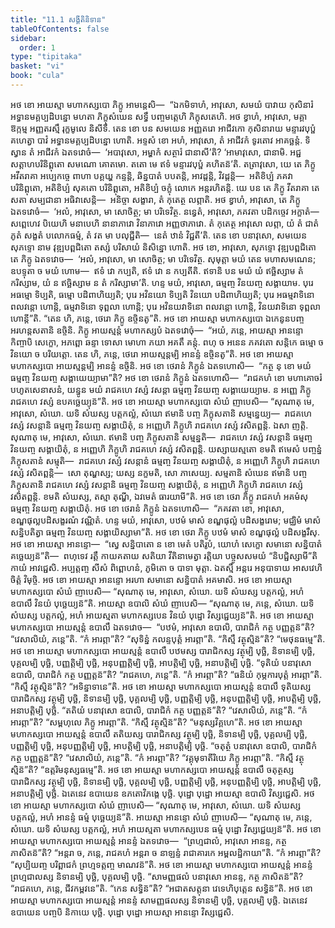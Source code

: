 ```yaml
---
title: "11.1 សង្គីតិនិទាន"
tableOfContents: false
sidebar:
  order: 1
type: "tipitaka"
basket: "vi"
book: "cula"
---
```



<DynamicBreadcrumb />

<Division number="437" book="cula">

<Paragraph number="2176" book="cula">
អថ ខោ អាយស្មា មហាកស្សបោ ភិក្ខូ អាមន្តេសិ—  “ឯកមិទាហំ, អាវុសោ, សមយំ បាវាយ កុសិនារំ អទ្ធានមគ្គប្បដិបន្នោ មហតា ភិក្ខុសំឃេន សទ្ធឹ បញ្ចមត្តេហិ ភិក្ខុសតេហិ. អថ ខ្វាហំ, អាវុសោ, មគ្គា ឱក្កម្ម អញ្ញតរស្មឹ រុក្ខមូលេ និសីទឹ.
</Paragraph>

<Paragraph number="2177" book="cula">
តេន ខោ បន សមយេន អញ្ញតរោ អាជីវកោ កុសិនារាយ មន្ទារវបុប្ផំ គហេត្វា បាវំ អទ្ធានមគ្គប្បដិបន្នោ ហោតិ. អទ្ទសំ ខោ អហំ, អាវុសោ, តំ អាជីវកំ ទូរតោវ អាគច្ឆន្តំ. ទិស្វាន តំ អាជីវកំ ឯតទវោចំ—  ‘អបាវុសោ, អម្ហាកំ សត្ថារំ ជានាសី’តិ? ‘អាមាវុសោ, ជានាមិ. អជ្ជ សត្តាហបរិនិព្ពុតោ សមណោ គោតមោ. តតោ មេ ឥទំ មន្ទារវបុប្ផំ គហិតន៑’តិ. តត្រាវុសោ, យេ តេ ភិក្ខូ អវីតរាគា អប្បេកច្ចេ ពាហា បគ្គយ្ហ កន្ទន្តិ, ឆិន្នបាតំ បបតន្តិ, អាវដ្ដន្តិ, វិវដ្ដន្តិ—  អតិខិប្បំ ភគវា បរិនិព្ពុតោ, អតិខិប្បំ សុគតោ បរិនិព្ពុតោ, អតិខិប្បំ ចក្ខុំ លោកេ អន្តរហិតន្តិ. យេ បន តេ ភិក្ខូ វីតរាគា តេ សតា សម្បជានា អធិវាសេន្តិ—  អនិច្ចា សង្ខារា, តំ កុតេត្ថ លព្ភាតិ.
</Paragraph>

<Paragraph number="2178" book="cula">
អថ ខ្វាហំ, អាវុសោ, តេ ភិក្ខូ ឯតទវោចំ—  ‘អលំ, អាវុសោ, មា សោចិត្ថ; មា បរិទេវិត្ថ. នន្វេតំ, អាវុសោ, ភគវតា បដិកច្ចេវ អក្ខាតំ—  សព្ពេហេវ បិយេហិ មនាបេហិ នានាភាវោ វិនាភាវោ អញ្ញថាភាវោ. តំ កុតេត្ថ អាវុសោ លព្ភា, យំ តំ ជាតំ ភូតំ សង្ខតំ បលោកធម្មំ, តំ វត មា បលុជ្ជីតិ—  នេតំ ឋានំ វិជ្ជតី’តិ.
</Paragraph>

<Paragraph number="2179" book="cula">
តេន ខោ បនាវុសោ, សមយេន សុភទ្ទោ នាម វុឌ្ឍបព្ពជិតោ តស្សំ បរិសាយំ និសិន្នោ ហោតិ. អថ ខោ, អាវុសោ, សុភទ្ទោ វុឌ្ឍបព្ពជិតោ តេ ភិក្ខូ ឯតទវោច—  ‘អលំ, អាវុសោ, មា សោចិត្ថ; មា បរិទេវិត្ថ. សុមុត្តា មយំ តេន មហាសមណេន; ឧបទ្ទុតា ច មយំ ហោម—  ឥទំ វោ កប្បតិ, ឥទំ វោ ន កប្បតីតិ. ឥទានិ បន មយំ យំ ឥច្ឆិស្សាម តំ ករិស្សាម, យំ ន ឥច្ឆិស្សាម ន តំ ករិស្សាមា’តិ. ហន្ទ មយំ, អាវុសោ, ធម្មញ្ច វិនយញ្ច សង្គាយាម. បុរេ អធម្មោ ទិប្បតិ, ធម្មោ បដិពាហិយ្យតិ; បុរេ អវិនយោ ទិប្បតិ វិនយោ បដិពាហិយ្យតិ; បុរេ អធម្មវាទិនោ ពលវន្តោ ហោន្តិ, ធម្មវាទិនោ ទុព្ពលា ហោន្តិ; បុរេ អវិនយវាទិនោ ពលវន្តោ ហោន្តិ, វិនយវាទិនោ ទុព្ពលា ហោន្តី”តិ.
</Paragraph>

<Paragraph number="2180" book="cula">
“តេន ហិ, ភន្តេ, ថេរោ ភិក្ខូ ឧច្ចិនតូ”តិ. អថ ខោ អាយស្មា មហាកស្សបោ ឯកេនូនបញ្ចអរហន្តសតានិ ឧច្ចិនិ. ភិក្ខូ អាយស្មន្តំ មហាកស្សបំ ឯតទវោចុំ—  “អយំ, ភន្តេ, អាយស្មា អានន្ទោ កិញ្ចាបិ សេក្ខោ, អភព្ពោ ឆន្ទា ទោសា មោហា ភយា អគតឹ គន្តុំ. ពហុ ច អនេន ភគវតោ សន្តិកេ ធម្មោ ច វិនយោ ច បរិយត្តោ. តេន ហិ, ភន្តេ, ថេរោ អាយស្មន្តម្បិ អានន្ទំ ឧច្ចិនតូ”តិ. អថ ខោ អាយស្មា មហាកស្សបោ អាយស្មន្តម្បិ អានន្ទំ ឧច្ចិនិ.
</Paragraph>

<Paragraph number="2181" book="cula">
អថ ខោ ថេរានំ ភិក្ខូនំ ឯតទហោសិ—  “កត្ថ នុ ខោ មយំ ធម្មញ្ច វិនយញ្ច សង្គាយេយ្យាមា”តិ? អថ ខោ ថេរានំ ភិក្ខូនំ ឯតទហោសិ—  “រាជគហំ ខោ មហាគោចរំ បហូតសេនាសនំ, យន្នូន មយំ រាជគហេ វស្សំ វសន្តា ធម្មញ្ច វិនយញ្ច សង្គាយេយ្យាម. ន អញ្ញេ ភិក្ខូ រាជគហេ វស្សំ ឧបគច្ឆេយ្យុន៑”តិ.
</Paragraph>

<Paragraph number="2182" book="cula">
អថ ខោ អាយស្មា មហាកស្សបោ សំឃំ ញាបេសិ—
</Paragraph>

</Division>
<Division number="438" book="cula">

<Paragraph number="2183" book="cula">
“សុណាតុ មេ, អាវុសោ, សំឃោ. យទិ សំឃស្ស បត្តកល្លំ, សំឃោ ឥមានិ បញ្ច ភិក្ខុសតានិ សម្មន្នេយ្យ—  រាជគហេ វស្សំ វសន្តានិ ធម្មញ្ច វិនយញ្ច សង្គាយិតុំ, ន អញ្ញេហិ ភិក្ខូហិ រាជគហេ វស្សំ វសិតព្ពន្តិ. ឯសា ញត្តិ.
</Paragraph>

<Paragraph number="2184" book="cula">
សុណាតុ មេ, អាវុសោ, សំឃោ. ឥមានិ បញ្ច ភិក្ខុសតានិ សម្មន្នតិ—  រាជគហេ វស្សំ វសន្តានិ ធម្មញ្ច វិនយញ្ច សង្គាយិតុំ, ន អញ្ញេហិ ភិក្ខូហិ រាជគហេ វស្សំ វសិតព្ពន្តិ. យស្សាយស្មតោ ខមតិ ឥមេសំ បញ្ចន្នំ ភិក្ខុសតានំ សម្មុតិ—  រាជគហេ វស្សំ វសន្តានំ ធម្មញ្ច វិនយញ្ច សង្គាយិតុំ, ន អញ្ញេហិ ភិក្ខូហិ រាជគហេ វស្សំ វសិតព្ពន្តិ—  សោ តុណ្ហស្ស; យស្ស នក្ខមតិ, សោ ភាសេយ្យ.
</Paragraph>

<Paragraph number="2185" book="cula">
សម្មតានិ សំឃេន ឥមានិ បញ្ច ភិក្ខុសតានិ រាជគហេ វស្សំ វសន្តានិ ធម្មញ្ច វិនយញ្ច សង្គាយិតុំ, ន អញ្ញេហិ ភិក្ខូហិ រាជគហេ វស្សំ វសិតព្ពន្តិ. ខមតិ សំឃស្ស, តស្មា តុណ្ហី, ឯវមេតំ ធារយាមី”តិ.
</Paragraph>

<Paragraph number="2186" book="cula">
អថ ខោ ថេរា ភិក្ខូ រាជគហំ អគមំសុ ធម្មញ្ច វិនយញ្ច សង្គាយិតុំ. អថ ខោ ថេរានំ ភិក្ខូនំ ឯតទហោសិ—  “ភគវតា ខោ, អាវុសោ, ខណ្ឌផុល្លបដិសង្ខរណំ វណ្ណិតំ. ហន្ទ មយំ, អាវុសោ, បឋមំ មាសំ ខណ្ឌផុល្លំ បដិសង្ខរោម; មជ្ឈិមំ មាសំ សន្និបតិត្វា ធម្មញ្ច វិនយញ្ច សង្គាយិស្សាមា”តិ.
</Paragraph>

<Paragraph number="2187" book="cula">
អថ ខោ ថេរា ភិក្ខូ បឋមំ មាសំ ខណ្ឌផុល្លំ បដិសង្ខរឹសុ. អថ ខោ អាយស្មា អានន្ទោ—  “ស្វេ សន្និបាតោ ន ខោ មេតំ បតិរូបំ, យោហំ សេក្ខោ សមានោ សន្និបាតំ គច្ឆេយ្យន៑”តិ—  ពហុទេវ រត្តឹ កាយគតាយ សតិយា វីតិនាមេត្វា រត្តិយា បច្ចូសសមយំ “និបជ្ជិស្សាមី”តិ កាយំ អាវជ្ជេសិ. អប្បត្តញ្ច សីសំ ពិព្ពោហនំ, ភូមិតោ ច បាទា មុត្តា. ឯតស្មឹ អន្តរេ អនុបាទាយ អាសវេហិ ចិត្តំ វិមុច្ចិ.
</Paragraph>

</Division>
<Division number="439" book="cula">

<Paragraph number="2188" book="cula">
អថ ខោ អាយស្មា អានន្ទោ អរហា សមានោ សន្និបាតំ អគមាសិ. អថ ខោ អាយស្មា មហាកស្សបោ សំឃំ ញាបេសិ—
</Paragraph>

<Paragraph number="2189" book="cula">
“សុណាតុ មេ, អាវុសោ, សំឃោ. យទិ សំឃស្ស បត្តកល្លំ, អហំ ឧបាលឹ វិនយំ បុច្ឆេយ្យន៑”តិ.
</Paragraph>

<Paragraph number="2190" book="cula">
អាយស្មា ឧបាលិ សំឃំ ញាបេសិ—
</Paragraph>

<Paragraph number="2191" book="cula">
“សុណាតុ មេ, ភន្តេ, សំឃោ. យទិ សំឃស្ស បត្តកល្លំ, អហំ អាយស្មតា មហាកស្សបេន វិនយំ បុដ្ឋោ វិស្សជ្ជេយ្យន៑”តិ.
</Paragraph>

<Paragraph number="2192" book="cula">
អថ ខោ អាយស្មា មហាកស្សបោ អាយស្មន្តំ ឧបាលឹ ឯតទវោច—  “បឋមំ, អាវុសោ ឧបាលិ, បារាជិកំ កត្ថ បញ្ញត្តន៑”តិ? “វេសាលិយំ, ភន្តេ”តិ. “កំ អារព្ភា”តិ? “សុទិន្នំ កលន្ទបុត្តំ អារព្ភា”តិ. “កិស្មឹ វត្ថុស្មិន៑”តិ? “មេថុនធម្មេ”តិ. អថ ខោ អាយស្មា មហាកស្សបោ អាយស្មន្តំ ឧបាលឹ បឋមស្ស បារាជិកស្ស វត្ថុម្បិ បុច្ឆិ, និទានម្បិ បុច្ឆិ, បុគ្គលម្បិ បុច្ឆិ, បញ្ញត្តិម្បិ បុច្ឆិ, អនុបញ្ញត្តិម្បិ បុច្ឆិ, អាបត្តិម្បិ បុច្ឆិ, អនាបត្តិម្បិ បុច្ឆិ.
</Paragraph>

<Paragraph number="2193" book="cula">
“ទុតិយំ បនាវុសោ ឧបាលិ, បារាជិកំ កត្ថ បញ្ញត្តន៑”តិ? “រាជគហេ, ភន្តេ”តិ. “កំ អារព្ភា”តិ? “ធនិយំ កុម្ភការបុត្តំ អារព្ភា”តិ. “កិស្មឹ វត្ថុស្មិន៑”តិ? “អទិន្នាទានេ”តិ. អថ ខោ អាយស្មា មហាកស្សបោ អាយស្មន្តំ ឧបាលឹ ទុតិយស្ស បារាជិកស្ស វត្ថុម្បិ បុច្ឆិ, និទានម្បិ បុច្ឆិ, បុគ្គលម្បិ បុច្ឆិ, បញ្ញត្តិម្បិ បុច្ឆិ, អនុបញ្ញត្តិម្បិ បុច្ឆិ, អាបត្តិម្បិ បុច្ឆិ, អនាបត្តិម្បិ បុច្ឆិ.
</Paragraph>

<Paragraph number="2194" book="cula">
“តតិយំ បនាវុសោ ឧបាលិ, បារាជិកំ កត្ថ បញ្ញត្តន៑”តិ? “វេសាលិយំ, ភន្តេ”តិ. “កំ អារព្ភា”តិ? “សម្ពហុលេ ភិក្ខូ អារព្ភា”តិ. “កិស្មឹ វត្ថុស្មិន៑”តិ? “មនុស្សវិគ្គហេ”តិ. អថ ខោ អាយស្មា មហាកស្សបោ អាយស្មន្តំ ឧបាលឹ តតិយស្ស បារាជិកស្ស វត្ថុម្បិ បុច្ឆិ, និទានម្បិ បុច្ឆិ, បុគ្គលម្បិ បុច្ឆិ, បញ្ញត្តិម្បិ បុច្ឆិ, អនុបញ្ញត្តិម្បិ បុច្ឆិ, អាបត្តិម្បិ បុច្ឆិ, អនាបត្តិម្បិ បុច្ឆិ.
</Paragraph>

<Paragraph number="2195" book="cula">
“ចតុត្ថំ បនាវុសោ ឧបាលិ, បារាជិកំ កត្ថ បញ្ញត្តន៑”តិ? “វេសាលិយំ, ភន្តេ”តិ. “កំ អារព្ភា”តិ? “វគ្គុមុទាតីរិយេ ភិក្ខូ អារព្ភា”តិ. “កិស្មឹ វត្ថុស្មិន៑”តិ? “ឧត្តរិមនុស្សធម្មេ”តិ. អថ ខោ អាយស្មា មហាកស្សបោ អាយស្មន្តំ ឧបាលឹ ចតុត្ថស្ស បារាជិកស្ស វត្ថុម្បិ បុច្ឆិ, និទានម្បិ បុច្ឆិ, បុគ្គលម្បិ បុច្ឆិ, បញ្ញត្តិម្បិ បុច្ឆិ, អនុបញ្ញត្តិម្បិ បុច្ឆិ, អាបត្តិម្បិ បុច្ឆិ, អនាបត្តិម្បិ បុច្ឆិ.
</Paragraph>

<Paragraph number="2196" book="cula">
ឯតេនេវ ឧបាយេន ឧភតោវិភង្គេ បុច្ឆិ. បុដ្ឋោ បុដ្ឋោ អាយស្មា ឧបាលិ វិស្សជ្ជេសិ.
</Paragraph>

</Division>
<Division number="440" book="cula">

<Paragraph number="2197" book="cula">
អថ ខោ អាយស្មា មហាកស្សបោ សំឃំ ញាបេសិ—
</Paragraph>

<Paragraph number="2198" book="cula">
“សុណាតុ មេ, អាវុសោ, សំឃោ. យទិ សំឃស្ស បត្តកល្លំ, អហំ អានន្ទំ ធម្មំ បុច្ឆេយ្យន៑”តិ.
</Paragraph>

<Paragraph number="2199" book="cula">
អាយស្មា អានន្ទោ សំឃំ ញាបេសិ—
</Paragraph>

<Paragraph number="2200" book="cula">
“សុណាតុ មេ, ភន្តេ, សំឃោ. យទិ សំឃស្ស បត្តកល្លំ, អហំ អាយស្មតា មហាកស្សបេន ធម្មំ បុដ្ឋោ វិស្សជ្ជេយ្យន៑”តិ.
</Paragraph>

<Paragraph number="2201" book="cula">
អថ ខោ អាយស្មា មហាកស្សបោ អាយស្មន្តំ អានន្ទំ ឯតទវោច—  “ព្រហ្មជាលំ, អាវុសោ អានន្ទ, កត្ថ ភាសិតន៑”តិ? “អន្តរា ច, ភន្តេ, រាជគហំ អន្តរា ច នាឡន្ទំ រាជាគារកេ អម្ពលដ្ឋិកាយា”តិ. “កំ អារព្ភា”តិ? “សុប្បិយញ្ច បរិព្ពាជកំ ព្រហ្មទត្តញ្ច មាណវន៑”តិ. អថ ខោ អាយស្មា មហាកស្សបោ អាយស្មន្តំ អានន្ទំ ព្រហ្មជាលស្ស និទានម្បិ បុច្ឆិ, បុគ្គលម្បិ បុច្ឆិ. “សាមញ្ញផលំ បនាវុសោ អានន្ទ, កត្ថ ភាសិតន៑”តិ? “រាជគហេ, ភន្តេ, ជីវកម្ពវនេ”តិ. “កេន សទ្ធិន៑”តិ? “អជាតសត្តុនា វេទេហិបុត្តេន សទ្ធិន៑”តិ. អថ ខោ អាយស្មា មហាកស្សបោ អាយស្មន្តំ អានន្ទំ សាមញ្ញផលស្ស និទានម្បិ បុច្ឆិ, បុគ្គលម្បិ បុច្ឆិ. ឯតេនេវ ឧបាយេន បញ្ចបិ និកាយេ បុច្ឆិ. បុដ្ឋោ បុដ្ឋោ អាយស្មា អានន្ទោ វិស្សជ្ជេសិ.
</Paragraph>
</Division>